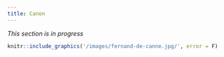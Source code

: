 ```yaml
---
title: Canon
---
```


*This section is in progress*

```r
knitr::include_graphics('/images/fernand-de-canne.jpg/', error = F)
```

